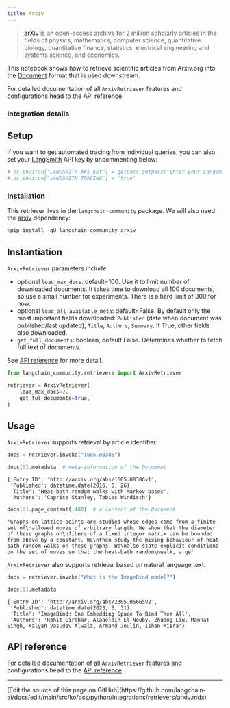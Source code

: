 ```yaml
---
title: Arxiv
---
```


>[arXiv](https://arxiv.org/) is an open-access archive for 2 million scholarly articles in the fields of physics, mathematics, computer science, quantitative biology, quantitative finance, statistics, electrical engineering and systems science, and economics.

This notebook shows how to retrieve scientific articles from Arxiv.org into the [Document](https://python.langchain.com/api_reference/core/documents/langchain_core.documents.base.Document.html) format that is used downstream.

For detailed documentation of all `ArxivRetriever` features and configurations head to the [API reference](https://python.langchain.com/api_reference/community/retrievers/langchain_community.retrievers.arxiv.ArxivRetriever.html).

### Integration details

<ItemTable category="external_retrievers" item="ArxivRetriever" />

## Setup

If you want to get automated tracing from individual queries, you can also set your [LangSmith](https://docs.smith.langchain.com/) API key by uncommenting below:

```python
# os.environ["LANGSMITH_API_KEY"] = getpass.getpass("Enter your LangSmith API key: ")
# os.environ["LANGSMITH_TRACING"] = "true"
```

### Installation

This retriever lives in the `langchain-community` package. We will also need the [arxiv](https://pypi.org/project/arxiv/) dependency:

```python
%pip install -qU langchain-community arxiv
```

## Instantiation

`ArxivRetriever` parameters include:

- optional `load_max_docs`: default=100. Use it to limit number of downloaded documents. It takes time to download all 100 documents, so use a small number for experiments. There is a hard limit of 300 for now.
- optional `load_all_available_meta`: default=False. By default only the most important fields downloaded: `Published` (date when document was published/last updated), `Title`, `Authors`, `Summary`. If True, other fields also downloaded.
- `get_full_documents`: boolean, default False. Determines whether to fetch full text of documents.

See [API reference](https://python.langchain.com/api_reference/community/retrievers/langchain_community.retrievers.arxiv.ArxivRetriever.html) for more detail.

```python
from langchain_community.retrievers import ArxivRetriever

retriever = ArxivRetriever(
    load_max_docs=2,
    get_ful_documents=True,
)
```

## Usage

`ArxivRetriever` supports retrieval by article identifier:

```python
docs = retriever.invoke("1605.08386")
```

```python
docs[0].metadata  # meta-information of the Document
```

```output
{'Entry ID': 'http://arxiv.org/abs/1605.08386v1',
 'Published': datetime.date(2016, 5, 26),
 'Title': 'Heat-bath random walks with Markov bases',
 'Authors': 'Caprice Stanley, Tobias Windisch'}
```

```python
docs[0].page_content[:400]  # a content of the Document
```

```output
'Graphs on lattice points are studied whose edges come from a finite set of\nallowed moves of arbitrary length. We show that the diameter of these graphs on\nfibers of a fixed integer matrix can be bounded from above by a constant. We\nthen study the mixing behaviour of heat-bath random walks on these graphs. We\nalso state explicit conditions on the set of moves so that the heat-bath random\nwalk, a ge'
```

`ArxivRetriever` also supports retrieval based on natural language text:

```python
docs = retriever.invoke("What is the ImageBind model?")
```

```python
docs[0].metadata
```

```output
{'Entry ID': 'http://arxiv.org/abs/2305.05665v2',
 'Published': datetime.date(2023, 5, 31),
 'Title': 'ImageBind: One Embedding Space To Bind Them All',
 'Authors': 'Rohit Girdhar, Alaaeldin El-Nouby, Zhuang Liu, Mannat Singh, Kalyan Vasudev Alwala, Armand Joulin, Ishan Misra'}
```

## API reference

For detailed documentation of all `ArxivRetriever` features and configurations head to the [API reference](https://python.langchain.com/api_reference/community/retrievers/langchain_community.retrievers.arxiv.ArxivRetriever.html).

---

<Callout icon="pen-to-square" iconType="regular">
  [Edit the source of this page on GitHub](https://github.com/langchain-ai/docs/edit/main/src/ko/oss/python/integrations/retrievers/arxiv.mdx)
</Callout>
